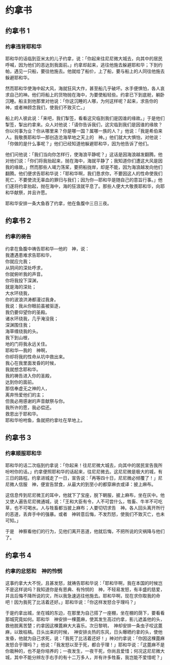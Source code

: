 
# 约拿书

## 约拿书 1

### 约拿违背耶和华

耶和华的话临到<Pn>亚米太</Pn>的儿子<Pn>约拿</Pn>，说：「你起来往<Pn>尼尼微</Pn>大城去，向其中的居民呼喊，因为他们的恶达到我面前。」<Pn>约拿</Pn>却起来，逃往<Pn>他施</Pn>去躲避耶和华；下到<Pn>约帕</Pn>，遇见一只船，要往<Pn>他施</Pn>去。他就给了船价，上了船，要与船上的人同往<Pn>他施</Pn>去躲避耶和华。<br/>

然而耶和华使海中起大风，海就狂风大作，甚至船几乎破坏。水手便惧怕，各人哀求自己的神。他们将船上的货物抛在海中，为要使船轻些。<Pn>约拿</Pn>已下到底舱，躺卧沉睡。船主到他那里对他说：「你这沉睡的人哪，为何这样呢？起来，求告你的神，或者神顾念我们，使我们不致灭亡。」<br/>

船上的人彼此说：「来吧，我们掣签，看看这灾临到我们是因谁的缘故。」于是他们掣签，掣出<Pn>约拿</Pn>来。众人对他说：「请你告诉我们，这灾临到我们是因谁的缘故？你以何事为业？你从哪里来？你是哪一国？属哪一族的人？」他说：「我是<Pn>希伯来</Pn>人。我敬畏耶和华—那创造沧海旱地之天上的　神。」他们就大大惧怕，对他说：「你做的是什么事呢？」他们已经知道他躲避耶和华，因为他告诉了他们。<br/>

他们问他说：「我们当向你怎样行，使海浪平静呢？」这话是因海浪越发翻腾。他对他们说：「你们将我抬起来，抛在海中，海就平静了；我知道你们遭这大风是因我的缘故。」然而那些人竭力荡桨，要把船拢岸，却是不能，因为海浪越发向他们翻腾。他们便求告耶和华说：「耶和华啊，我们恳求你，不要因这人的性命使我们死亡，不要使流无辜血的罪归与我们；因为你—耶和华是随自己的意旨行事。」他们遂将<Pn>约拿</Pn>抬起，抛在海中，海的狂浪就平息了。那些人便大大敬畏耶和华，向耶和华献祭，并且许愿。<br/>

耶和华安排一条大鱼吞了<Pn>约拿</Pn>，他在鱼腹中三日三夜。<br/>

## 约拿书 2

### 约拿的祷告

<Pn>约拿</Pn>在鱼腹中祷告耶和华—他的　神，说：<br/>
我遭遇患难求告耶和华，<br/>
你就应允我；<br/>
从阴间的深处呼求，<br/>
你就俯听我的声音。<br/>
你将我投下深渊，<br/>
就是海的深处；<br/>
大水环绕我，<br/>
你的波浪洪涛都漫过我身。<br/>
我说：我从你眼前虽被驱逐，<br/>
我仍要仰望你的圣殿。<br/>
诸水环绕我，几乎淹没我；<br/>
深渊围住我；<br/>
海草缠绕我的头。<br/>
我下到山根，<br/>
地的门将我永远<Add>关住</Add>。<br/>
耶和华—我的　神啊，<br/>
你却将我的性命从坑中救出来。<br/>
我心在我里面发昏的时候，<br/>
我就想念耶和华。<br/>
我的祷告进入你的圣殿，<br/>
达到你的面前。<br/>
那信奉虚无<Add>之神</Add>的人，<br/>
离弃怜爱他们的主；<br/>
但我必用感谢的声音献祭与你。<br/>
我所许的愿，我必偿还。<br/>
救恩出于耶和华。<br/>
耶和华吩咐鱼，鱼就把<Pn>约拿</Pn>吐在旱地上。<br/>

## 约拿书 3

### 约拿顺服耶和华

耶和华的话二次临到<Pn>约拿</Pn>说：「你起来！往<Pn>尼尼微</Pn>大城去，向其中的居民宣告我所吩咐你的话。」<Pn>约拿</Pn>便照耶和华的话起来，往<Pn>尼尼微</Pn>去。这<Pn>尼尼微</Pn>是极大的城，有三日的路程。<Pn>约拿</Pn>进城走了一日，宣告说：「再等四十日，<Pn>尼尼微</Pn>必倾覆了！」<Pn>尼尼微</Pn>人信服　神，便宣告禁食，从最大的到至小的都穿麻衣<Nt>或译：披上麻布</Nt>。<br/>

这信息传到<Pn>尼尼微</Pn>王的耳中，他就下了宝座，脱下朝服，披上麻布，坐在灰中。他又使人遍告<Pn>尼尼微</Pn>通城，说：「王和大臣有令，人不可尝什么，牲畜、牛羊不可吃草，也不可喝水。人与牲畜都当披上麻布；人要切切求告　神。各人回头离开所行的恶道，丢弃手中的强暴。或者　神转意后悔，不发烈怒，使我们不致灭亡，也未可知。」<br/>

于是　神察看他们的行为，见他们离开恶道，他就后悔，不把所说的灾祸降与他们了。<br/>

## 约拿书 4

### 约拿的忿怒和　神的怜悯

这事<Pn>约拿</Pn>大大不悦，且甚发怒，就祷告耶和华说：「耶和华啊，我在本国的时候岂不是这样说吗？我知道你是有恩典、有怜悯的　神，不轻易发怒，有丰盛的慈爱，并且后悔不降所说的灾，所以我急速逃往<Pn>他施</Pn>去。耶和华啊，现在求你取我的命吧！因为我死了比活着还好。」耶和华说：「你这样发怒合乎理吗？」<br/>

于是<Pn>约拿</Pn>出城，坐在城的东边，在那里为自己搭了一座棚，坐在棚的荫下，要看看那城究竟如何。耶和华　神安排一棵蓖麻，使其发生高过<Pn>约拿</Pn>，影儿遮盖他的头，救他脱离苦楚；<Pn>约拿</Pn>因这棵蓖麻大大喜乐。次日黎明，　神却安排一条虫子咬这蓖麻，以致枯槁。日头出来的时候，　神安排炎热的东风，日头曝晒<Pn>约拿</Pn>的头，使他发昏，他就为自己求死，说：「我死了比活着还好！」神对<Pn>约拿</Pn>说：「你因这棵蓖麻发怒合乎理吗？」他说：「我发怒以至于死，都合乎理！」耶和华说：「这蓖麻不是你栽种的，也不是你培养的；一夜发生，一夜干死，你尚且爱惜；何况这<Pn>尼尼微</Pn>大城，其中不能分辨左手右手的有十二万多人，并有许多牲畜，我岂能不爱惜呢？」<br/>
